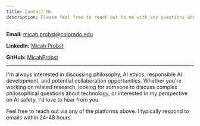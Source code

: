 ```yaml
---
title: Contact Me
description: Please feel free to reach out to me with any questions about philosophy, AI ethics, or potential collaborations!
---
```


**Email:** [micah.probst@colorado.edu](mailto:micah.x.probst@gmail.com)

**LinkedIn:** [Micah Probst](https://www.linkedin.com/in/micah-probst-b80009172/)

**GitHub:** [MicahProbst](https://github.com/micahprobst)

---

I'm always interested in discussing philosophy, AI ethics, responsible AI development, and potential collaboration opportunities. Whether you're working on related research, looking for someone to discuss complex philosophical questions about technology, or interested in my perspective on AI safety, I'd love to hear from you.

Feel free to reach out via any of the platforms above. I typically respond to emails within 24-48 hours.
